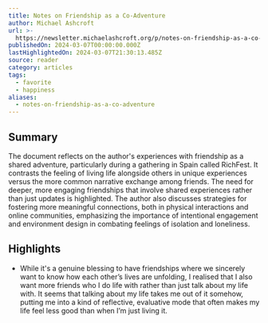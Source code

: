 ```yaml
---
title: Notes on Friendship as a Co-Adventure
author: Michael Ashcroft
url: >-
  https://newsletter.michaelashcroft.org/p/notes-on-friendship-as-a-co-adventure?utm_source=post-email-title&publication_id=10424&post_id=142390284&utm_campaign=email-post-title&isFreemail=true&r=eo14h&triedRedirect=true&utm_medium=email
publishedOn: 2024-03-07T00:00:00.000Z
lastHighlightedOn: 2024-03-07T21:30:13.485Z
source: reader
category: articles
tags:
  - favorite
  - happiness
aliases:
  - notes-on-friendship-as-a-co-adventure
---
```

## Summary

The document reflects on the author's experiences with friendship as a shared adventure, particularly during a gathering in Spain called RichFest. It contrasts the feeling of living life alongside others in unique experiences versus the more common narrative exchange among friends. The need for deeper, more engaging friendships that involve shared experiences rather than just updates is highlighted. The author also discusses strategies for fostering more meaningful connections, both in physical interactions and online communities, emphasizing the importance of intentional engagement and environment design in combating feelings of isolation and loneliness.

## Highlights
- While it's a genuine blessing to have friendships where we sincerely want to know how each other’s lives are unfolding, I realised that I also want more friends who I do life with rather than just talk about my life with. It seems that talking about my life takes me out of it somehow, putting me into a kind of reflective, evaluative mode that often makes my life feel less good than when I’m just living it.
